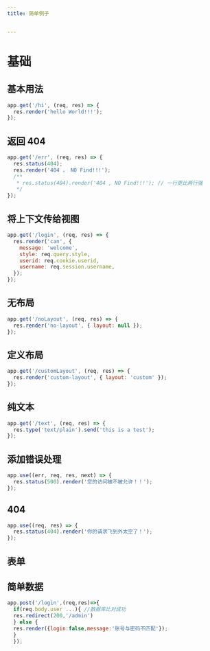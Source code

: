 ```yaml
---
title: 简单例子


---
```


# 基础

## 基本用法

```js
app.get('/hi', (req, res) => {
  res.render('hello World!!!');
});
```

## 返回 404

```js
app.get('/err', (req, res) => {
  res.status(404);
  res.render('404 ， NO Find!!!');
  /**
   * res.status(404).render('404 , NO Find!!!'); // 一行更比两行强
   */
});
```

## 将上下文传给视图

```js
app.get('/login', (req, res) => {
  res.render('can', {
    message: 'welcome',
    style: req.query.style,
    userid: req.cookie.userid,
    username: req.session.username,
  });
});
```

## 无布局

```js
app.get('/noLayout', (req, res) => {
  res.render('no-layout', { layout: null });
});
```

## 定义布局

```js
app.get('/customLayout', (req, res) => {
  res.render('custom-layout', { layout: 'custom' });
});
```

## 纯文本

```js
app.get('/text', (req, res) => {
  res.type('text/plain').send('this is a test');
});
```

## 添加错误处理

```js
app.use((err, req, res, next) => {
  res.status(500).render('您的访问被不被允许！！');
});
```

## 404

```js
app.use((req, res) => {
  res.status(404).render('你的请求飞到外太空了！');
});
```

## 表单

## 简单数据

```js
app.post('/login',(req,res)=>{
  if(req.body.user ...){ //数据库比对成功
  res.redirect(200,'/admin')
  } else {
  res.render({login:false,message:'账号与密码不匹配'});
  }
  });
```

            
